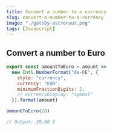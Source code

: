```yaml
---
title: Convert a number to a currency
slug: convert-a-number-to-a-currency
image: "./gatsby-astronaut.png"
tags: [Javascript]
---
```


## Convert a number to Euro

```js
export const amountToEuro = amount =>
  new Intl.NumberFormat("de-DE", {
    style: "currency",
    currency: "EUR",
    minimumFractionDigits: 2,
    // currencyDisplay: "symbol"
  }).format(amount)

amountToEuro(20)

// Output: 20,00 €
```
